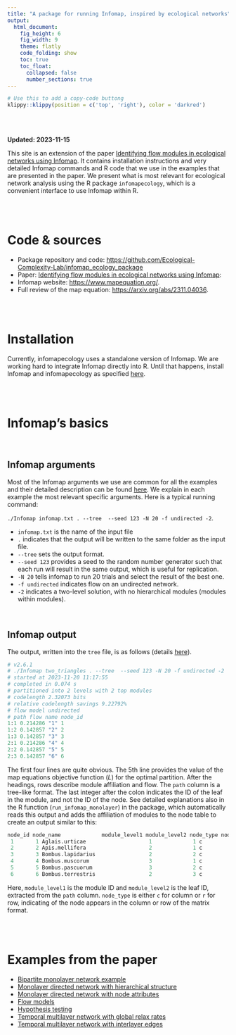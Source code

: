 ```yaml
---
title: "A package for running Infomap, inspired by ecological networks"
output:
  html_document: 
    fig_height: 6
    fig_width: 9
    theme: flatly
    code_folding: show
    toc: true
    toc_float:
      collapsed: false
      number_sections: true
---
```


```r
# Use this to add a copy-code buttong
klippy::klippy(position = c('top', 'right'), color = 'darkred')
```

<br>
<br>

**Updated: 2023-11-15**

This site is an extension of the paper [Identifying flow modules in ecological networks using Infomap](https://onlinelibrary.wiley.com/doi/10.1111/2041-210X.13569). It contains installation instructions and very detailed Infomap commands and R code that we use in the examples that are presented in the paper. We present what is most relevant for ecological network analysis using the R package `infomapecology`, which is a convenient interface to use Infomap within R.

<br>
<br>

# Code & sources
- Package repository and code: [https://github.com/Ecological-Complexity-Lab/infomap_ecology_package](https://github.com/Ecological-Complexity-Lab/infomap_ecology_package)
- Paper: [Identifying flow modules in ecological networks using Infomap](https://onlinelibrary.wiley.com/doi/10.1111/2041-210X.13569):
- Infomap website: [https://www.mapequation.org/](https://www.mapequation.org/).
- Full review of the map equation: [https://arxiv.org/abs/2311.04036](https://arxiv.org/abs/2311.04036).

<br>
<br>

# Installation

Currently, infomapecology uses a standalone version of Infomap. We are working hard to integrate Infomap directly into R. Until that happens, install Infomap and infomapecology as specified [here](https://ecological-complexity-lab.github.io/infomap_ecology_package/installation).

<br>
<br> 

# Infomap's basics

<br>

## Infomap arguments

Most of the Infomap arguments we use are common for all the examples and their detailed description can be found [here](https://www.mapequation.org/infomap/#Parameters). We explain in each example the most relevant specific arguments. Here is a typical running command:

`./Infomap infomap.txt . --tree  --seed 123 -N 20 -f undirected -2`.

* `infomap.txt` is the name of the input file
*  `.` indicates that the output will be written to the same folder as the input file.
* `--tree` sets the output format.
* `--seed 123` provides a seed to the random number generator such that each run will result in the same output, which is useful for replication.
* `-N 20` tells infomap to run 20 trials and select the result of the best one.
* `-f undirected` indicates flow on an undirected network.
* `-2` indicates a two-level solution, with no hierarchical modules (modules within modules).

<br>

## Infomap output

The output, written into the `tree` file, is as follows (details [here](https://www.mapequation.org/infomap/#OutputTree)). 

```python
# v2.6.1
# ./Infomap two_triangles . --tree  --seed 123 -N 20 -f undirected -2
# started at 2023-11-20 11:17:55
# completed in 0.074 s
# partitioned into 2 levels with 2 top modules
# codelength 2.32073 bits
# relative codelength savings 9.22792%
# flow model undirected
# path flow name node_id
1:1 0.214286 "1" 1
1:2 0.142857 "2" 2
1:3 0.142857 "3" 3
2:1 0.214286 "4" 4
2:2 0.142857 "5" 5
2:3 0.142857 "6" 6
```


The first four lines are quite obvious. The 5th line provides the value of the map equations objective function (_L_) for the optimal partition. After the headings, rows describe module affiliation and flow. The `path` column is a tree-like format. The last integer after the colon indicates the ID of the leaf in the module, and not the ID of the node. See detailed explanations also in the R function (`run_infomap_monolayer`) in the package, which automatically reads this output and adds the affiliation of modules to the node table to create an output similar to this:

```python
node_id node_name             module_level1 module_level2 node_type node_group
 1       1 Aglais.urticae                    1             1 c         A         
 2       2 Apis.mellifera                    2             1 c         A         
 3       3 Bombus.lapidarius                 2             2 c         A         
 4       4 Bombus.muscorum                   3             1 c         A         
 5       5 Bombus.pascuorum                  3             2 c         A         
 6       6 Bombus.terrestris                 2             3 c         A 
```

Here, `module_level1` is the module ID and `module_level2` is the leaf ID, extracted from the `path` column. `node_type` is either `c` for column or `r` for row, indicating of the node appears in the column or row of the matrix format.

<br>
<br>

# Examples from the paper

* [Bipartite monolayer network example](https://ecological-complexity-lab.github.io/infomap_ecology_package/bipartite)
* [Monolayer directed network with hierarchical structure](https://ecological-complexity-lab.github.io/infomap_ecology_package/monolayer_heirarchical)
* [Monolayer directed network with node attributes](https://ecological-complexity-lab.github.io/infomap_ecology_package/monolayer_node_attributes)
* [Flow models](https://ecological-complexity-lab.github.io/infomap_ecology_package/flows)
* [Hypothesis testing](https://ecological-complexity-lab.github.io/infomap_ecology_package/hypothesis_test)
* [Temporal multilayer network with global relax rates](https://ecological-complexity-lab.github.io/infomap_ecology_package/multilayer_relax)
* [Temporal multilayer network with interlayer edges](https://ecological-complexity-lab.github.io/infomap_ecology_package/multilayer_interlayer)




